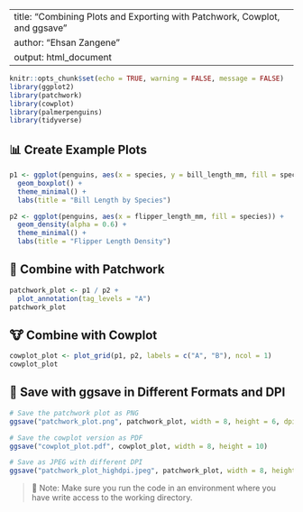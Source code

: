 
---
title: "Combining Plots and Exporting with Patchwork, Cowplot, and ggsave"
author: "Ehsan Zangene"
output: html_document
---

```r
knitr::opts_chunk$set(echo = TRUE, warning = FALSE, message = FALSE)
library(ggplot2)
library(patchwork)
library(cowplot)
library(palmerpenguins)
library(tidyverse)
```

## 📊 Create Example Plots

```r
p1 <- ggplot(penguins, aes(x = species, y = bill_length_mm, fill = species)) +
  geom_boxplot() +
  theme_minimal() +
  labs(title = "Bill Length by Species")

p2 <- ggplot(penguins, aes(x = flipper_length_mm, fill = species)) +
  geom_density(alpha = 0.6) +
  theme_minimal() +
  labs(title = "Flipper Length Density")
```

## 🔗 Combine with Patchwork

```r
patchwork_plot <- p1 / p2 + 
  plot_annotation(tag_levels = "A")
patchwork_plot
```

## 🐮 Combine with Cowplot



```r
cowplot_plot <- plot_grid(p1, p2, labels = c("A", "B"), ncol = 1)
cowplot_plot
```

## 💾 Save with ggsave in Different Formats and DPI

```r
# Save the patchwork plot as PNG
ggsave("patchwork_plot.png", patchwork_plot, width = 8, height = 6, dpi = 300)

# Save the cowplot version as PDF
ggsave("cowplot_plot.pdf", cowplot_plot, width = 8, height = 10)

# Save as JPEG with different DPI
ggsave("patchwork_plot_highdpi.jpeg", patchwork_plot, width = 8, height = 6, dpi = 600)
```

> 📁 Note: Make sure you run the code in an environment where you have write access to the working directory.
